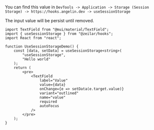 
You can find this value in `DevTools -> Application -> Storage (Session Storage) -> https://hooks.angelin.dev -> useSessionStorage`

The input value will be persist until removed.

<UseSessionStorageDemo />

```tsx
import TextField from "@mui/material/TextField";
import { useSessionStorage } from "@zeilar/hooks";
import React from "react";

function UseSessionStorageDemo() {
	const [data, setData] = useSessionStorage<string>(
		"useSessionStorage",
		"Hello world"
	);
	return (
		<pre>
			<TextField
				label="Value"
				value={data}
				onChange={e => setData(e.target.value)}
				variant="outlined"
				name="value"
				required
				autoFocus
			/>
		</pre>
	);
}
```
